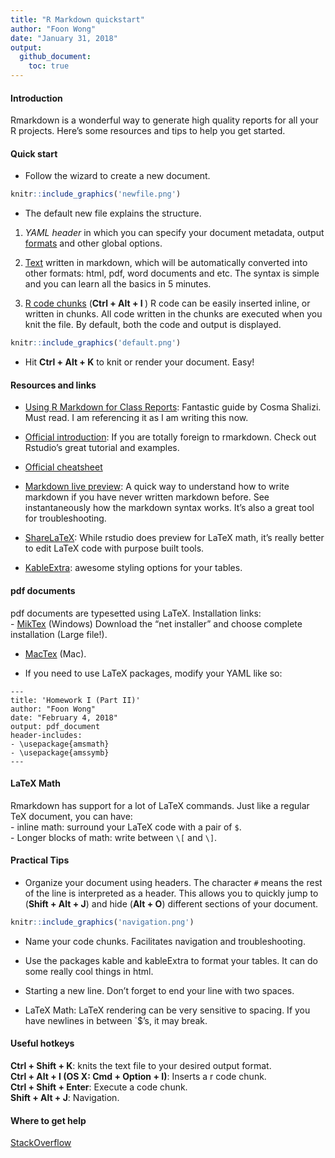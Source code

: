 ```yaml
---
title: "R Markdown quickstart"
author: "Foon Wong"
date: "January 31, 2018"
output: 
  github_document:
    toc: true
---
```


#### Introduction
Rmarkdown is a wonderful way to generate high quality reports for all your R projects.  Here's some resources and tips to help you get started.


#### Quick start
- Follow the wizard to create a new document.    
```r
knitr::include_graphics('newfile.png')
```

- The default new file explains the structure. 
1. *YAML header* in which you can specify your document metadata, output [formats](http://rmarkdown.rstudio.com/formats.html) and other global options.

2. [Text](http://www.stat.cmu.edu/~cshalizi/rmarkdown/#basic-formatting-in-r-markdown) written in markdown, which will be automatically converted into other formats: html, pdf, word documents and etc. The syntax is simple and you can learn all the basics in 5 minutes. 

3. [R code chunks](http://www.stat.cmu.edu/~cshalizi/rmarkdown/#including-code) (**Ctrl + Alt + I **) R code can be easily inserted inline, or written in chunks. All code written in the chunks are executed when you knit the file. By default, both the code and output is displayed. 


```r
knitr::include_graphics('default.png')
```

- Hit **Ctrl + Alt + K** to knit or render your document. Easy!

#### Resources and links
- [Using R Markdown for Class Reports](http://www.stat.cmu.edu/~cshalizi/rmarkdown/): Fantastic guide by Cosma Shalizi. Must read. I am referencing it as I am writing this now.

- [Official introduction](http://rmarkdown.rstudio.com/lesson-1.html): 
If you are totally foreign to rmarkdown. Check out Rstudio's great tutorial and examples. 

- [Official cheatsheet](https://github.com/rstudio/cheatsheets/raw/master/rmarkdown-2.0.pdf)  

- [Markdown live preview](http://markdownlivepreview.com/): A quick way to understand how to write markdown if you have never written markdown before. See instantaneously how the markdown syntax works. It's also a great tool for troubleshooting.

- [ShareLaTeX](https://www.sharelatex.com/): While rstudio does preview for LaTeX math, it's really better to edit LaTeX code with purpose built tools.

- [KableExtra](https://haozhu233.github.io/kableExtra/): awesome styling options for your tables.




#### pdf documents
pdf documents are typesetted using LaTeX. Installation links:  
- [MikTex](https://miktex.org/download) (Windows) Download the "net installer" and choose complete installation (Large file!).

- [MacTex](https://tug.org/mactex/mactex-download.html) (Mac).

- If you need to use LaTeX packages, modify your YAML like so:

```
---
title: 'Homework I (Part II)'
author: "Foon Wong"
date: "February 4, 2018"
output: pdf_document
header-includes:
- \usepackage{amsmath}
- \usepackage{amssymb}
---
```

#### LaTeX Math
Rmarkdown has support for a lot of LaTeX commands. Just like a regular TeX document, you can have:  
- inline math: surround your LaTeX code with a pair of `$`.  
- Longer blocks of math: write between `\[` and `\]`.

#### Practical Tips
- Organize your document using headers. The character `#` means the rest of the line is interpreted as a header. This allows you to quickly jump to (**Shift + Alt + J**) and hide (**Alt + O**) different sections of your document.

```r
knitr::include_graphics('navigation.png')
```

- Name your code chunks. Facilitates navigation and troubleshooting.

- Use the packages kable and kableExtra to format your tables. It can do some really cool things in html.

- Starting a new line. Don't forget to end your line with two spaces.

- LaTeX Math: LaTeX rendering can be very sensitive to spacing. If you have newlines in between `$'s, it may break. 

#### Useful hotkeys 
**Ctrl + Shift + K**: knits the text file to your desired output format.  
**Ctrl + Alt + I (OS X: Cmd + Option + I)**: Inserts a r code chunk.    
**Ctrl + Shift + Enter**: Execute a code chunk.   
**Shift + Alt + J**: Navigation.  


#### Where to get help
[StackOverflow](https://stackoverflow.com/)
